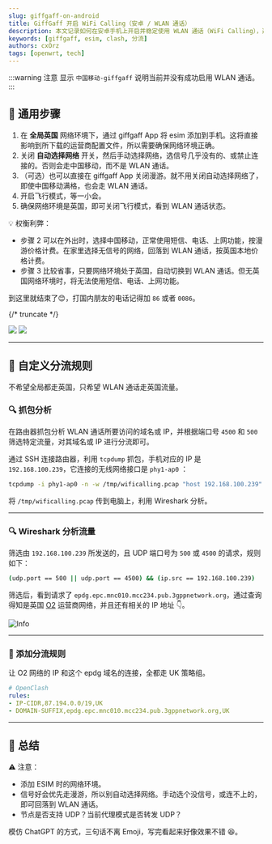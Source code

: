 ```yaml
---
slug: giffgaff-on-android
title: GiffGaff 开启 WiFi Calling（安卓 / WLAN 通话）
description: 本文记录如何在安卓手机上开启并稳定使用 WLAN 通话（WiFi Calling），避免高额漫游费。以及如何通过 OpenClash 等工具为 GiffGaff WLAN 通话定制分流规则，确保流量走英国节点，告别漫游，享受本地资费。
keywords: [giffgaff, esim, clash, 分流]
authors: cxOrz
tags: [openwrt, tech]
---
```


:::warning 注意
显示 `中国移动-giffgaff` 说明当前并没有成功启用 WLAN 通话。
:::

## 🧩 通用步骤

1. 在 **全局英国** 网络环境下，通过 giffgaff App 将 esim 添加到手机。这将直接影响到所下载的运营商配置文件，所以需要确保网络环境正确。
2. 关闭 **自动选择网络** 开关，然后手动选择网络，选信号几乎没有的、或禁止连接的。否则会走中国移动，而不是 WLAN 通话。
3. （可选）也可以直接在 giffgaff App 关闭漫游。就不用关闭自动选择网络了，即使中国移动满格，也会走 WLAN 通话。
4. 开启飞行模式，等一小会。
5. 确保网络环境是英国，即可关闭飞行模式，看到 WLAN 通话状态。

💡 权衡利弊：

- 步骤 2 可以在外出时，选择中国移动，正常使用短信、电话、上网功能，按漫游价格计费。在家里选择无信号的网络，回落到 WLAN 通话，按英国本地价格计费。
- 步骤 3 比较省事，只要网络环境处于英国，自动切换到 WLAN 通话。但无英国网络环境时，将无法使用短信、电话、上网功能。

到这里就结束了😊，打国内朋友的电话记得加 `86` 或者 `0086`。

{/* truncate */}

<div style={{display:'flex',gap:8}}>
  <img src={require("./screenshot1.webp").default} style={{width:0,flex:1}} />
  <img src={require("./screenshot2.webp").default} style={{width:0,flex:1}} />
</div>

<hr/>

## 🧠 自定义分流规则

不希望全局都走英国，只希望 WLAN 通话走英国流量。

### 🔍 抓包分析

在路由器抓包分析 WLAN 通话所要访问的域名或 IP，并根据端口号 `4500` 和 `500` 筛选特定流量，对其域名或 IP 进行分流即可。

通过 SSH 连接路由器，利用 `tcpdump` 抓包，手机对应的 IP 是 `192.168.100.239`，它连接的无线网络接口是 `phy1-ap0` ：

```bash
tcpdump -i phy1-ap0 -n -w /tmp/wificalling.pcap "host 192.168.100.239"
```

将 `/tmp/wificalling.pcap` 传到电脑上，利用 Wireshark 分析。

<hr/>

### 🔍 Wireshark 分析流量

筛选由 `192.168.100.239` 所发送的，且 UDP 端口号为 `500` 或 `4500` 的请求，规则如下：

```bash
(udp.port == 500 || udp.port == 4500) && (ip.src == 192.168.100.239)
```

筛选后，看到请求了 `epdg.epc.mnc010.mcc234.pub.3gppnetwork.org`，通过查询得知是英国 [O2](https://www.netify.ai/resources/hostnames/epdg.epc.mnc010.mcc234.pub.3gppnetwork.org) 运营商网络，并且还有相关的 IP 地址 👇。

![Info](domain-info.webp)

<hr/>

### 🎯 添加分流规则

让 O2 网络的 IP 和这个 epdg 域名的连接，全都走 UK 策略组。

```yaml
# OpenClash
rules:
- IP-CIDR,87.194.0.0/19,UK
- DOMAIN-SUFFIX,epdg.epc.mnc010.mcc234.pub.3gppnetwork.org,UK
```

<hr/>

## 📌 总结

⚠️ 注意：

- 添加 ESIM 时的网络环境。
- 信号好会优先走漫游，所以别自动选择网络。手动选个没信号，或连不上的，即可回落到 WLAN 通话。
- 节点是否支持 UDP？当前代理模式是否转发 UDP？

模仿 ChatGPT 的方式，三句话不离 Emoji，写完看起来好像效果不错 😆。
